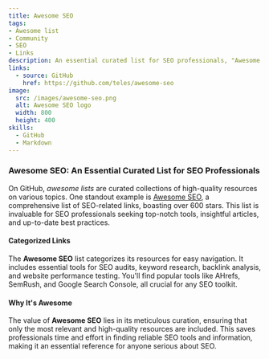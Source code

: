 ```yaml
---
title: Awesome SEO
tags:
- Awesome list
- Community
- SEO
- Links
description: An essential curated list for SEO professionals, "Awesome SEO" on GitHub is a comprehensive collection of high-quality resources, tools, and articles. With over 600 stars, this list is a must-have for anyone serious about SEO.
links:
  - source: GitHub
    href: https://github.com/teles/awesome-seo
image:
  src: /images/awesome-seo.png
  alt: Awesome SEO logo
  width: 800
  height: 400
skills:
  - GitHub
  - Markdown
---
```


### Awesome SEO: An Essential Curated List for SEO Professionals

On GitHub, *awesome lists* are curated collections of high-quality resources on various topics. One standout example is [Awesome SEO](https://github.com/teles/awesome-seo), a comprehensive list of SEO-related links, boasting over 600 stars. This list is invaluable for SEO professionals seeking top-notch tools, insightful articles, and up-to-date best practices.

#### Categorized Links
The **Awesome SEO** list categorizes its resources for easy navigation. It includes essential tools for SEO audits, keyword research, backlink analysis, and website performance testing. You'll find popular tools like AHrefs, SemRush, and Google Search Console, all crucial for any SEO toolkit.

#### Why It's Awesome

The value of **Awesome SEO** lies in its meticulous curation, ensuring that only the most relevant and high-quality resources are included. This saves professionals time and effort in finding reliable SEO tools and information, making it an essential reference for anyone serious about SEO.
